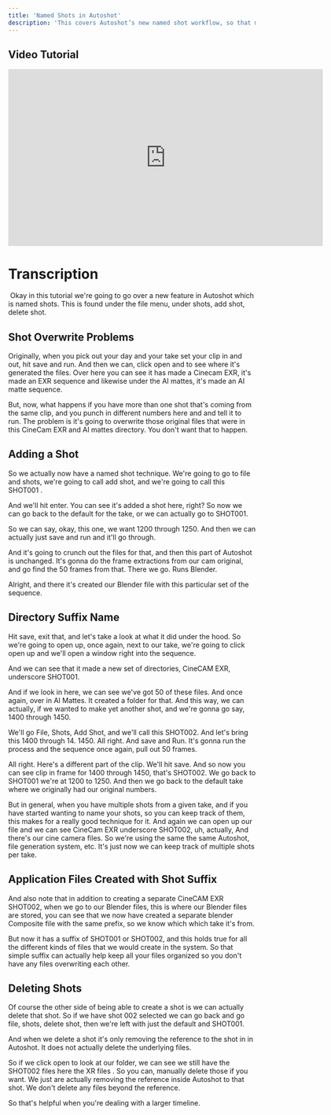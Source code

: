```yaml
---
title: 'Named Shots in Autoshot'
description: 'This covers Autoshot’s new named shot workflow, so that multiple shots can be extracted from one take without overwriting files.'
---
```


## Video Tutorial

<iframe src="https://share.descript.com/embed/QLS4WN5aU7e" width="640" height="360" frameborder="0" allowfullscreen></iframe>

# Transcription
​
Okay in this tutorial we're going to go over a new feature in Autoshot which is named shots. This is found under the file menu, under shots, add shot, delete shot. 


## Shot Overwrite Problems

Originally, when you pick out your day and your take set your clip in and out, hit save and run. And then we can, click open and to see where it's generated the files. Over here you can see it has made a Cinecam EXR, it's made an EXR sequence and likewise under the AI mattes, it's made an AI matte sequence.

But, now, what happens if you have more than one shot that's coming from the same clip, and you punch in different numbers here and and tell it to run. The problem is it's going to overwrite those original files that were in this CineCam EXR and AI mattes directory. You don't want that to happen. 


## Adding a Shot

So we actually now have a named shot technique. We're going to go to file and shots, we're going to call add shot, and we're going to call this SHOT001 .

And we'll hit enter. You can see it's added a shot here, right? So now we can go back to the default for the take, or we can actually go to SHOT001. 

So we can say, okay, this one, we want 1200 through 1250. And then we can actually just save and run and it'll go through.

And it's going to crunch out the files for that, and then this part of Autoshot is unchanged. It's gonna do the frame extractions from our cam original, and go find the 50 frames from that. There we go. Runs Blender.

Alright, and there it's created our Blender file with this particular set of the sequence. 


## Directory Suffix Name

Hit save, exit that, and let's take a look at what it did under the hood. So we're going to open up, once again, next to our take, we're going to click open up and we'll open a window right into the sequence.

And we can see that it made a new set of directories, CineCAM EXR, underscore SHOT001.

And if we look in here, we can see we've got 50 of these files. And once again, over in AI Mattes. It created a folder for that. And this way, we can actually, if we wanted to make yet another shot, and we're gonna go say, 1400 through 1450.

We'll go File, Shots, Add Shot, and we'll call this SHOT002. And let's bring this 1400 through 14. 1450. All right. And save and Run. It's gonna run the process and the sequence once again, pull out 50 frames.

All right. Here's a different part of the clip. We'll hit save. And so now you can see clip in frame for 1400 through 1450, that's SHOT002. We go back to SHOT001 we're at 1200 to 1250. And then we go back to the default take where we originally had our original numbers.

But in general, when you have multiple shots from a given take, and if you have started wanting to name your shots, so you can keep track of them, this makes for a really good technique for it. And again we can open up our file and we can see CineCam EXR underscore SHOT002, uh, actually, And there's our cine camera files. So we're using the same the same Autoshot, file generation system, etc. It's just now we can keep track of multiple shots per take.


## Application Files Created with Shot Suffix

And also note that in addition to creating a separate CineCAM EXR SHOT002, when we go to our Blender files, this is where our Blender files are stored, you can see that we now have created a separate blender Composite file with the same prefix, so we know which which take it's from.

But now it has a suffix of SHOT001 or SHOT002, and this holds true for all the different kinds of files that we would create in the system. So that simple suffix can actually help keep all your files organized so you don't have any files overwriting each other.


## Deleting Shots

Of course the other side of being able to create a shot is we can actually delete that shot. So if we have shot 002 selected we can go back and go file, shots, delete shot, then we're left with just the default and SHOT001. 

And when we delete a shot it's only removing the reference to the shot in in Autoshot. It does not actually delete the underlying files.

So if we click open to look at our folder, we can see we still have the SHOT002 files here the XR files . So you can, manually delete those if you want. We just are actually removing the reference inside Autoshot to that shot. We don't delete any files beyond the reference. 

So that's helpful when you're dealing with a larger timeline.

